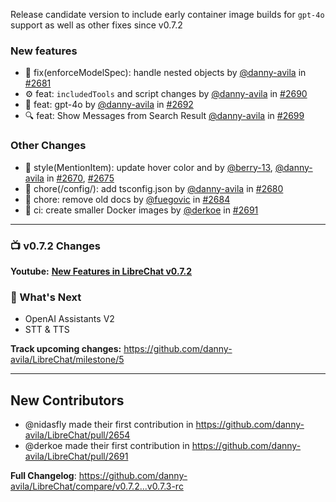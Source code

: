 Release candidate version to include early container image builds for `gpt-4o` support as well as other fixes since v0.7.2

### New features

* 👮 fix(enforceModelSpec): handle nested objects by [@danny-avila](https://github.com/danny-avila) in [#2681](https://github.com/danny-avila/LibreChat/pull/2681)
* ⚙️ feat: `includedTools` and script changes by [@danny-avila](https://github.com/danny-avila) in [#2690](https://github.com/danny-avila/LibreChat/pull/2690)
* 🚀 feat: gpt-4o by [@danny-avila](https://github.com/danny-avila) in [#2692](https://github.com/danny-avila/LibreChat/pull/2692)
* 🔍 feat: Show Messages from Search Result [@danny-avila](https://github.com/danny-avila) in [#2699](https://github.com/danny-avila/LibreChat/pull/2699)

### Other Changes

* 🎨 style(MentionItem): update hover color and by [@berry-13](https://github.com/berry-13), [@danny-avila](https://github.com/danny-avila) in [#2670](https://github.com/danny-avila/LibreChat/pull/2670), [#2675](https://github.com/danny-avila/LibreChat/pull/2675)
* 🧹 chore(/config/): add tsconfig.json by [@danny-avila](https://github.com/danny-avila) in [#2680](https://github.com/danny-avila/LibreChat/pull/2680)
* 🧹 chore: remove old docs by [@fuegovic](https://github.com/fuegovic) in [#2684](https://github.com/danny-avila/LibreChat/pull/2684)
* 🐋 ci: create smaller Docker images by [@derkoe](https://github.com/derkoe) in [#2691](https://github.com/danny-avila/LibreChat/pull/2691)

---

### 📺 v0.7.2 Changes
**Youtube:** **[New Features in LibreChat v0.7.2](https://youtu.be/YLVUW5UP9N0)**

### 👀 What's Next

- OpenAI Assistants V2
- STT & TTS

**Track upcoming changes:** https://github.com/danny-avila/LibreChat/milestone/5

---

## New Contributors
* @nidasfly made their first contribution in https://github.com/danny-avila/LibreChat/pull/2654
* @derkoe made their first contribution in https://github.com/danny-avila/LibreChat/pull/2691

**Full Changelog**: https://github.com/danny-avila/LibreChat/compare/v0.7.2...v0.7.3-rc
